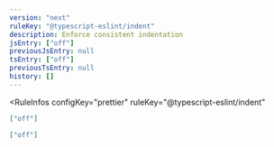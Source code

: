 ```yaml
---
version: "next"
ruleKey: "@typescript-eslint/indent"
description: Enforce consistent indentation
jsEntry: ["off"]
previousJsEntry: null
tsEntry: ["off"]
previousTsEntry: null
history: []
---
```


<RuleInfos 
  configKey="prettier" 
  ruleKey="@typescript-eslint/indent" 
>

```json
["off"]
```

```json
["off"]
```

</RuleInfos>
